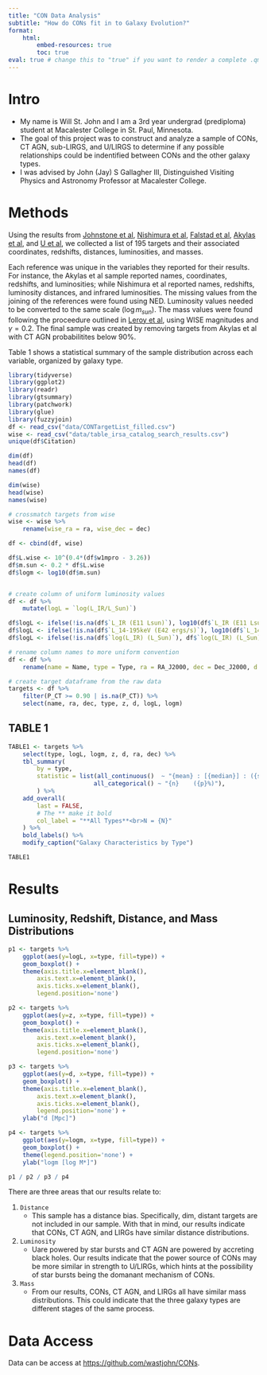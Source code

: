 ```yaml
---
title: "CON Data Analysis"
subtitle: "How do CONs fit in to Galaxy Evolution?"
format: 
    html:
        embed-resources: true
        toc: true
eval: true # change this to "true" if you want to render a complete .qmd    
---
```

# Intro
- My name is Will St. John and I am a 3rd year undergrad (prediploma) student at Macalester College in St. Paul, Minnesota.
- The goal of this project was to construct and analyze a sample of CONs, CT AGN, sub-LIRGS, and U/LIRGS to determine if any possible relationships could be indentified between CONs and the other galaxy types. 
- I was advised by John (Jay) S Gallagher III, Distinguished Visiting Physics and Astronomy Professor at Macalester College.

# Methods
Using the results from [Johnstone et al](), [Nishimura et al](https://arxiv.org/abs/2402.15436), [Falstad et al](https://arxiv.org/abs/2102.13563), [Akylas et al](https://arxiv.org/abs/1607.08069), and [U et al](https://arxiv.org/abs/1209.1611), we collected a list of 195 targets and their associated coordinates, redshifts, distances, luminosities, and masses.

Each reference was unique in the variables they reported for their results. For instance, the Akylas et al sample reported names, coordinates, redshifts, and luminosities; while Nishimura et al reported names, redshifts, luminosity distances, and infrared luminosities. The missing values from the joining of the references were found using NED. Luminosity values needed to be converted to the same scale ($\log m_{sun}$). The mass values were found following the proceedure outlined in [Leroy et al](https://arxiv.org/abs/1910.13470), using WISE magnitudes and $\gamma = 0.2$. The final sample was created by removing targets from Akylas et al with CT AGN probabilitites below 90%.

Table 1 shows a statistical summary of the sample distribution across each variable, organized by galaxy type.

```r
library(tidyverse)
library(ggplot2)
library(readr)
library(gtsummary)
library(patchwork)
library(glue)
library(fuzzyjoin)
df <- read_csv("data/CONTargetList_filled.csv")
wise <- read_csv("data/table_irsa_catalog_search_results.csv")
unique(df$Citation)
```

```r
dim(df)
head(df)
names(df)

dim(wise)
head(wise)
names(wise)
```

```r
# crossmatch targets from wise
wise <- wise %>%
    rename(wise_ra = ra, wise_dec = dec)

df <- cbind(df, wise)

df$L.wise <- 10^(0.4*(df$w1mpro - 3.26))
df$m.sun <- 0.2 * df$L.wise
df$logm <- log10(df$m.sun)


# create column of uniform luminosity values
df <- df %>%
    mutate(logL = `log(L_IR/L_Sun)`)

df$logL <- ifelse(!is.na(df$`L_IR (E11 Lsun)`), log10(df$`L_IR (E11 Lsun)`) + 11, df$logL)
df$logL <- ifelse(!is.na(df$`L_14-195keV (E42 ergs/s)`), log10(df$`L_14-195keV (E42 ergs/s)`)+42 - log10(3.9E33), df$logL)
df$logL <- ifelse(!is.na(df$`log(L_IR) (L_Sun)`), df$`log(L_IR) (L_Sun)`, df$logL)

# rename column names to more uniform convention
df <- df %>% 
    rename(name = Name, type = Type, ra = RA_J2000, dec = Dec_J2000, d = `D_L (Mpc)`)

# create target dataframe from the raw data
targets <- df %>%
    filter(P_CT >= 0.90 | is.na(P_CT)) %>%
    select(name, ra, dec, type, z, d, logL, logm)
```

## TABLE 1
```r
TABLE1 <- targets %>%
    select(type, logL, logm, z, d, ra, dec) %>%
    tbl_summary(
        by = type,
        statistic = list(all_continuous()  ~ "{mean} : [{median}] : ({sd})",
                        all_categorical() ~ "{n}    ({p}%)"),
        ) %>%
    add_overall(
        last = FALSE,
        # The ** make it bold
        col_label = "**All Types**<br>N = {N}"
    ) %>%
    bold_labels() %>%
    modify_caption("Galaxy Characteristics by Type")

TABLE1
```

# Results
## Luminosity, Redshift, Distance, and Mass Distributions
```r
p1 <- targets %>%
    ggplot(aes(y=logL, x=type, fill=type)) +
    geom_boxplot() +
    theme(axis.title.x=element_blank(),
        axis.text.x=element_blank(),
        axis.ticks.x=element_blank(),
        legend.position='none')

p2 <- targets %>%
    ggplot(aes(y=z, x=type, fill=type)) + 
    geom_boxplot() + 
    theme(axis.title.x=element_blank(),
        axis.text.x=element_blank(),
        axis.ticks.x=element_blank(),
        legend.position='none')

p3 <- targets %>%
    ggplot(aes(y=d, x=type, fill=type)) + 
    geom_boxplot() + 
    theme(axis.title.x=element_blank(),
        axis.text.x=element_blank(),
        axis.ticks.x=element_blank(),
        legend.position='none') + 
    ylab("d [Mpc]")

p4 <- targets %>%
    ggplot(aes(y=logm, x=type, fill=type)) + 
    geom_boxplot() + 
    theme(legend.position='none') + 
    ylab("logm [log M*]")

p1 / p2 / p3 / p4
```

There are three areas that our results relate to:

1. `Distance`
   - This sample has a distance bias. Specifically, dim, distant targets are not included in our sample. With that in mind, our results indicate that CONs, CT AGN, and LIRGs have similar distance distributions.
2. `Luminosity`
   - U\LIRGs are powered by star bursts and CT AGN are powered by accreting black holes. Our results indicate that the power source of CONs may be more similar in strength to U/LIRGs, which hints at the possibility of star bursts being the domanant mechanism of CONs.
3. `Mass`
   - From our results, CONs, CT AGN, and LIRGs all have similar mass distributions. This could indicate that the three galaxy types are different stages of the same process.

# Data Access
Data can be access at <https://github.com/wastjohn/CONs>.


<!-- # Analysis
```r
targets %>%
    ggplot(aes(x=d, y=logL, color=type)) + 
    geom_point(na.rm=TRUE) +
    geom_smooth(method="lm", na.rm=TRUE, se=FALSE) +
    facet_wrap(~type)
```

## Fitting to a Multiple Linear Regression Model (with Interaction)
The model:
$$E[Y | X, Z] = \beta_0 + \beta_1 X + \beta_2 Z + \beta_3 X Z$$

```r
target_mlr <- lm(logL ~ d * type, targets)
r2 <- summary(target_mlr)$r.squared
glue("r-squared = {r2}")
coef(summary(target_mlr))
``` -->

